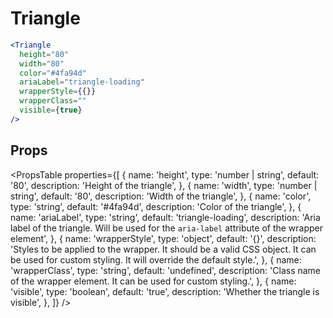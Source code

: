 ---
---


# Triangle

```jsx live
<Triangle
  height="80"
  width="80"
  color="#4fa94d"
  ariaLabel="triangle-loading"
  wrapperStyle={{}}
  wrapperClass=""
  visible={true}
/>
```

## Props

<PropsTable
  properties={[
    {
      name: 'height',
      type: 'number | string',
      default: '80',
      description: 'Height of the triangle',
    },
    {
      name: 'width',
      type: 'number | string',
      default: '80',
      description: 'Width of the triangle',
    },
    {
      name: 'color',
      type: 'string',
      default: '#4fa94d',
      description: 'Color of the triangle',
    },
    {
      name: 'ariaLabel',
      type: 'string',
      default: 'triangle-loading',
      description:
        'Aria label of the triangle. Will be used for the `aria-label` attribute of the wrapper element',
    },
    {
      name: 'wrapperStyle',
      type: 'object',
      default: '{}',
      description:
        'Styles to be applied to the wrapper. It should be a valid CSS object. It can be used for custom styling. It will override the default style.',
    },
    {
      name: 'wrapperClass',
      type: 'string',
      default: 'undefined',
      description:
        'Class name of the wrapper element. It can be used for custom styling.',
    },
    {
      name: 'visible',
      type: 'boolean',
      default: 'true',
      description: 'Whether the triangle is visible',
    },
  ]}
/>
